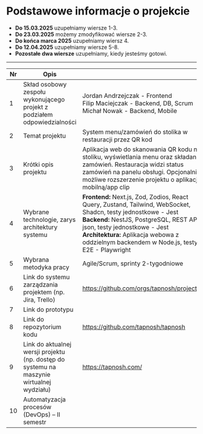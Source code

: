 # Podstawowe informacje o projekcie

- **Do 15.03.2025** uzupełniamy wiersze 1-3.
- **Do 23.03.2025** możemy zmodyfikować wiersze 2-3.
- **Do końca marca 2025** uzupełniamy wiersz 4.
- **Do 12.04.2025** uzupełniamy wiersze 5-8.
- **Pozostałe dwa wiersze** uzupełniamy, kiedy jesteśmy gotowi.

---

| Nr  | Opis  |   |
|----|-----------------------------------------------------------|---|
| 1  | Skład osobowy zespołu wykonującego projekt z podziałem odpowiedzialności | Jordan Andrzejczak - Frontend <br/> Filip Maciejczak - Backend, DB, Scrum <br/> Michał Nowak - Backend, Mobile |
| 2  | Temat projektu | System menu/zamówień do stolika w restauracji przez QR kod |
| 3  | Krótki opis projektu | Aplikacja web do skanowania QR kodu na stoliku, wyświetlania menu oraz składania zamówień. Restauracja widzi status zamówień na panelu obsługi. Opcjonalnie możliwe rozszerzenie projektu o aplikację mobilną/app clip |
| 4  | Wybrane technologie, zarys architektury systemu | **Frontend:** Next.js, Zod, Zodios, React Query, Zustand, Tailwind, WebSocket, Shadcn, testy jednostkowe - Jest <br/> **Backend:** NestJS, PostgreSQL, REST API, json, testy jednostkowe - Jest <br/> **Architektura:** Aplikacja webowa z oddzielnym backendem w Node.js, testy E2E - Playwright <br/> |
| 5  | Wybrana metodyka pracy | Agile/Scrum, sprinty 2-tygodniowe  |
| 6  | Link do systemu zarządzania projektem (np. Jira, Trello) | https://github.com/orgs/tapnosh/projects/1 |
| 7  | Link do prototypu |   |
| 8  | Link do repozytorium kodu | https://github.com/tapnosh/tapnosh |
| 9  | Link do aktualnej wersji projektu (np. dostęp do systemu na maszynie wirtualnej wydziału) | https://tapnosh.com/ |
| 10 | Automatyzacja procesów (DevOps) – II semestr |   |